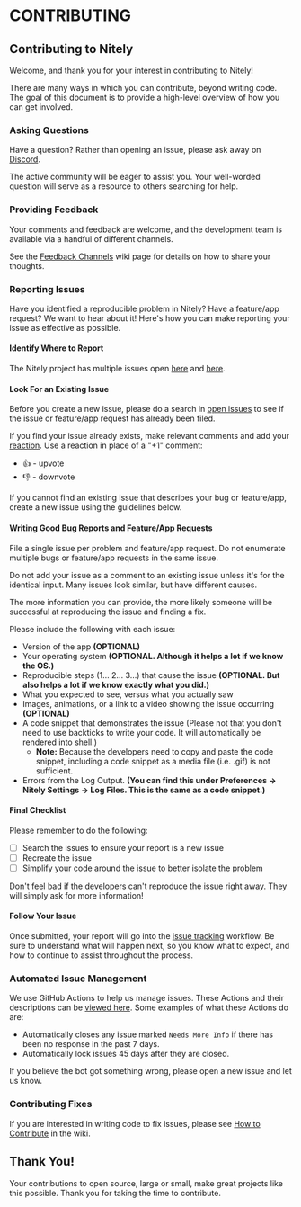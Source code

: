 # CONTRIBUTING

## Contributing to Nitely

Welcome, and thank you for your interest in contributing to Nitely!

There are many ways in which you can contribute, beyond writing code. The goal of this document is to provide a high-level overview of how you can get involved.

### Asking Questions

Have a question? Rather than opening an issue, please ask away on [Discord](https://discord.gg/qedTfxVDRP).

The active community will be eager to assist you. Your well-worded question will serve as a resource to others searching for help.

### Providing Feedback

Your comments and feedback are welcome, and the development team is available via a handful of different channels.

See the [Feedback Channels](https://github.com/C-EO/nitely/wiki/Feedback-Channels) wiki page for details on how to share your thoughts.

### Reporting Issues

Have you identified a reproducible problem in Nitely? Have a feature/app request? We want to hear about it! Here's how you can make reporting your issue as effective as possible.

#### Identify Where to Report

The Nitely project has multiple issues open [here](https://github.com/Botspot/pi-apps/issues) and [here](https://github.com/C-EO/nitely/issues).

#### Look For an Existing Issue

Before you create a new issue, please do a search in [open issues](https://github.com/C-EO/nitely/issues) to see if the issue or feature/app request has already been filed.

If you find your issue already exists, make relevant comments and add your [reaction](https://github.com/blog/2119-add-reactions-to-pull-requests-issues-and-comments). Use a reaction in place of a "+1" comment:

* 👍 - upvote
* 👎 - downvote

If you cannot find an existing issue that describes your bug or feature/app, create a new issue using the guidelines below.

#### Writing Good Bug Reports and Feature/App Requests

File a single issue per problem and feature/app request. Do not enumerate multiple bugs or feature/app requests in the same issue.

Do not add your issue as a comment to an existing issue unless it's for the identical input. Many issues look similar, but have different causes.

The more information you can provide, the more likely someone will be successful at reproducing the issue and finding a fix.

Please include the following with each issue:

* Version of the app **\(OPTIONAL\)**
* Your operating system **\(OPTIONAL. Although it helps a lot if we know the OS.\)**
* Reproducible steps \(1... 2... 3...\) that cause the issue **\(OPTIONAL. But also helps a lot if we know exactly what you did.\)**
* What you expected to see, versus what you actually saw
* Images, animations, or a link to a video showing the issue occurring **\(OPTIONAL\)**
* A code snippet that demonstrates the issue \(Please not that you don't need to use backticks to write your code. It will automatically be rendered into shell.\)
  * **Note:** Because the developers need to copy and paste the code snippet, including a code snippet as a media file \(i.e. .gif\) is not sufficient.
* Errors from the Log Output. **\(You can find this under Preferences -&gt; Nitely Settings -&gt; Log Files. This is the same as a code snippet.\)**

#### Final Checklist

Please remember to do the following:

* [ ] Search the issues to ensure your report is a new issue
* [ ] Recreate the issue
* [ ] Simplify your code around the issue to better isolate the problem

Don't feel bad if the developers can't reproduce the issue right away. They will simply ask for more information!

#### Follow Your Issue

Once submitted, your report will go into the [issue tracking](https://github.com/C-EO/nitely/wiki/Issue-Tracking) workflow. Be sure to understand what will happen next, so you know what to expect, and how to continue to assist throughout the process.

### Automated Issue Management

We use GitHub Actions to help us manage issues. These Actions and their descriptions can be [viewed here](https://github.com/C-EO/nitely/actions). Some examples of what these Actions do are:

* Automatically closes any issue marked `Needs More Info` if there has been no response in the past 7 days.
* Automatically lock issues 45 days after they are closed.

If you believe the bot got something wrong, please open a new issue and let us know.

### Contributing Fixes

If you are interested in writing code to fix issues, please see [How to Contribute](https://github.com/C-EO/nitely/wiki/How-to-Contribute) in the wiki.

## Thank You!

Your contributions to open source, large or small, make great projects like this possible. Thank you for taking the time to contribute.

